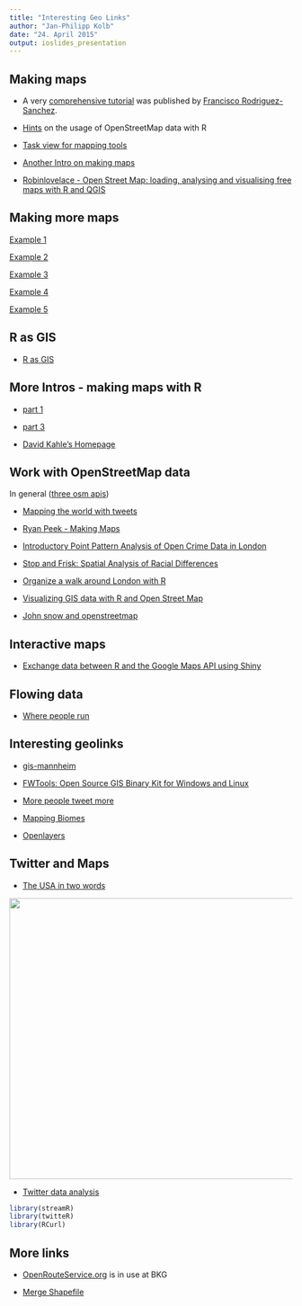 ```yaml
---
title: "Interesting Geo Links"
author: "Jan-Philipp Kolb"
date: "24. April 2015"
output: ioslides_presentation
---
```


## Making maps

- A very [comprehensive tutorial](http://pakillo.github.io/R-GIS-tutorial) was published by [Francisco Rodriguez-Sanchez](https://sites.google.com/site/rodriguezsanchezf/). 

- [Hints](http://giswerk.org/) on the usage of OpenStreetMap data with R

- [Task view for mapping tools](https://github.com/ropensci/maptools)

- [Another Intro on making maps](http://www.molecularecologist.com/2012/09/making-maps-with-r/)

- [Robinlovelace - Open Street Map: loading, analysing and visualising free maps with R and QGIS](https://github.com/Robinlovelace/osm-tutorial/blob/master/osm.Rmd)


## Making more maps

[Example 1](http://www.r-bloggers.com/reot-empirical-orthogonal-teleconnections-in-r/)

[Example 2](http://blog.revolutionanalytics.com/2013/08/visualizing-katrinas-strongest-winds-with-r.html)

[Example 3](http://www.r-bloggers.com/here-comes-the-sun/)

[Example 4](http://www.r-bloggers.com/maps-of-solar-radiation/)

[Example 5](http://www.r-bloggers.com/choropleths-made-easy/)

## R as GIS

- [R as GIS](http://www.r-bloggers.com/r-an-integrated-statistical-programming-environment-and-gis/)

## More Intros - making maps with R

- [part 1](http://procomun.wordpress.com/2012/02/18/maps_with_r_1/)
- [part 3](http://procomun.wordpress.com/2012/02/23/maps_with_r_3/)

- [David Kahle's Homepage](https://sites.google.com/site/davidkahle/ggmap)

## Work with OpenStreetMap data

In general ([three osm apis](http://www.d-mueller.de/blog/open-streetmap-api-tutorial-umkreissuche/))

- [Mapping the world with tweets](http://rcrastinate.blogspot.de/)

- [Ryan Peek - Making Maps](file:///D:/Dropbox/RForschung/SpatialCourse/Rcode/makingmaps/makingmaps.html)

- [Introductory Point Pattern Analysis of Open Crime Data in London](http://r-video-tutorial.blogspot.de/2015/05/introductory-point-pattern-analysis-of.html)

- [Stop and Frisk: Spatial Analysis of Racial Differences](http://www.r-bloggers.com/stop-and-frisk-spatial-analysis-of-racial-discrepancies/)

- [Organize a walk around London with R ](http://www.r-bloggers.com/organize-a-walk-around-london-with-r/)

- [Visualizing GIS data with R and Open Street Map](http://www.r-bloggers.com/visualizing-gis-data-with-r-and-open-street-map/>)

- [John snow and openstreetmap](http://www.r-bloggers.com/john-snow-and-openstreetmap/)

## Interactive maps

- [Exchange data between R and the Google Maps API using Shiny](http://r-video-tutorial.blogspot.ch/2015/05/exchange-data-between-r-and-google-maps.html)

## Flowing data

- [Where people run](http://flowingdata.com/2014/02/05/where-people-run/)

## Interesting geolinks

- [gis-mannheim](http://www.gis-mannheim.de/)

- [FWTools: Open Source GIS Binary Kit for Windows and Linux](http://fwtools.maptools.org/)

- [More people tweet more](http://rcrastinate.blogspot.de/2013/10/no-surprises-more-people-tweet-more.html)

- [Mapping Biomes](http://joewheatley.net/mapping-biomes/)

- [Openlayers](http://openlayers.org/en/v3.2.0/doc/tutorials/introduction.html)


## Twitter and Maps

- [The USA in two words](https://aschinchon.wordpress.com/2015/02/20/the-united-states-in-two-words/)

<img src="https://aschinchon.files.wordpress.com/2015/02/states-in-two-words-v2.jpeg?w=906&h=453" width="900x" height="500x">

- [Twitter data analysis](http://statistik-stuttgart.de/r-twitter-data-analysis/)

```r
library(streamR)
library(twitteR)
library(RCurl)
```



## More links

- [OpenRouteService.org](http://openrouteservice.org/?lang=de) is in use at BKG

- [Merge Shapefile](http://www.r-bloggers.com/how-to-merge-a-shapefile-and-set-the-encoding-with-r/)




